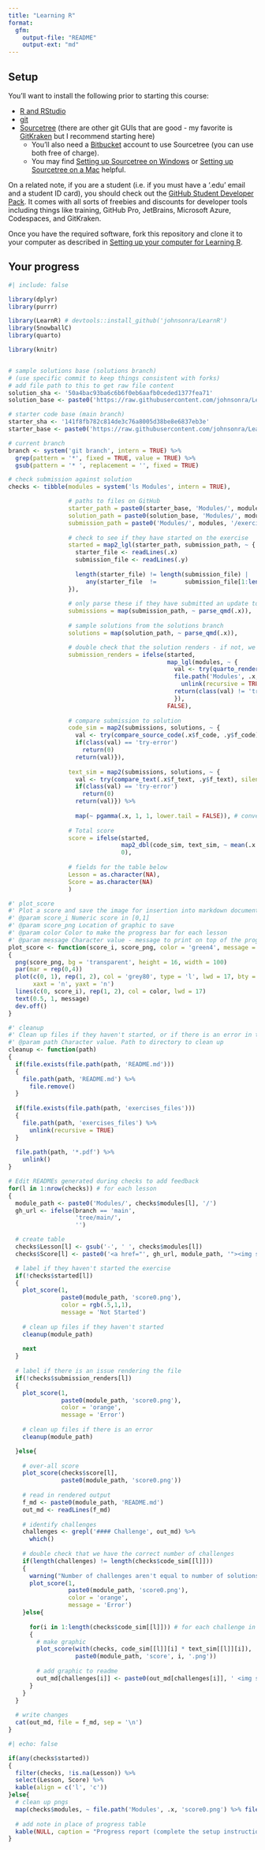 ```yaml
---
title: "Learning R"
format: 
  gfm:
    output-file: "README"
    output-ext: "md"
---
```


<!-- This file is not intended to be edited -->
<!-- Progress updates will be rendered automatically when pushing to GitHub -->

## Setup

You'll want to install the following prior to starting this course:

* [R and RStudio](https://posit.co/download/rstudio-desktop/)
* [git](https://git-scm.com/book/en/v2/Getting-Started-Installing-Git)
* [Sourcetree](https://www.sourcetreeapp.com/) (there are other git GUIs that are good - my favorite is [GitKraken](https://www.gitkraken.com/) but I recommend starting here)
  * You'll also need a [Bitbucket](https://bitbucket.org/) account to use Sourcetree (you can use both free of charge).
  * You may find [Setting up Sourcetree on Windows]() or [Setting up Sourcetree on a Mac]() helpful.

On a related note, if you are a student (i.e. if you must have a '.edu' email and a student ID card), you should check out the [GitHub Student Developer Pack](https://education.github.com/pack). It comes with all sorts of freebies and discounts for developer tools including things like training, GitHub Pro, JetBrains, Microsoft Azure, Codespaces, and GitKraken.

Once you have the required software, fork this repository and clone it to your computer as described in [Setting up your computer for Learning R]().


## Your progress

```r
#| include: false

library(dplyr)
library(purrr)

library(LearnR) # devtools::install_github('johnsonra/LearnR')
library(SnowballC)
library(quarto)

library(knitr)


# sample solutions base (solutions branch)
# (use specific commit to keep things consistent with forks)
# add file path to this to get raw file content
solution_sha <- '50a4bac93ba6c6b6f0eb6aafb0ceded1377fea71'
solution_base <- paste0('https://raw.githubusercontent.com/johnsonra/Learning-R/', solution_sha, '/')

# starter code base (main branch)
starter_sha <- '141f8fb782c814de3c76a8005d38be8e6837eb3e'
starter_base <- paste0('https://raw.githubusercontent.com/johnsonra/Learning-R/', starter_sha, '/')

# current branch
branch <- system('git branch', intern = TRUE) %>%
  grep(pattern = '*', fixed = TRUE, value = TRUE) %>%
  gsub(pattern = '* ', replacement = '', fixed = TRUE)

# check submission against solution
checks <- tibble(modules = system('ls Modules', intern = TRUE),

                 # paths to files on GitHub
                 starter_path = paste0(starter_base, 'Modules/', modules, '/exercises.qmd'),
                 solution_path = paste0(solution_base, 'Modules/', modules, '/exercises.qmd'),
                 submission_path = paste0('Modules/', modules, '/exercises.qmd'),
                 
                 # check to see if they have started on the exercise
                 started = map2_lgl(starter_path, submission_path, ~ {
                   starter_file <- readLines(.x)
                   submission_file <- readLines(.y)
                   
                   length(starter_file) != length(submission_file) |
                      any(starter_file  !=        submission_file[1:length(starter_file)])
                 }),
                   
                 # only parse these if they have submitted an update to this file
                 submissions = map(submission_path, ~ parse_qmd(.x)),
                 
                 # sample solutions from the solutions branch
                 solutions = map(solution_path, ~ parse_qmd(.x)),

                 # double check that the solution renders - if not, we'll count it as incomplete
                 submission_renders = ifelse(started,
                                             map_lgl(modules, ~ {
                                               val <- try(quarto_render(paste0('Modules/', .x, '/exercises.qmd'), cache_refresh = TRUE), silent = TRUE)
                                               file.path('Modules', .x, 'exercises_cache') %>%
                                                 unlink(recursive = TRUE)
                                               return(class(val) != 'try-error')
                                               }),
                                             FALSE),
                 
                 # compare submission to solution
                 code_sim = map2(submissions, solutions, ~ {
                   val <- try(compare_source_code(.x$f_code, .y$f_code), silent = TRUE)
                   if(class(val) == 'try-error')
                     return(0)
                   return(val)}),
                 
                 text_sim = map2(submissions, solutions, ~ {
                   val <- try(compare_text(.x$f_text, .y$f_text), silent = TRUE)
                   if(class(val) == 'try-error')
                     return(0)
                   return(val)}) %>%
                   
                   map(~ pgamma(.x, 1, 1, lower.tail = FALSE)), # convert distances to scores (figure out this distribution later - will probably be problem dependent)
                 
                 # Total score
                 score = ifelse(started,
                                map2_dbl(code_sim, text_sim, ~ mean(.x * .y) %>% as.double),
                                0),
                 
                 # fields for the table below
                 Lesson = as.character(NA),
                 Score = as.character(NA)
                 )

#' plot_score
#' Plot a score and save the image for insertion into markdown document
#' @param score_i Numeric score in [0,1]
#' @param score_png Location of graphic to save
#' @param color Color to make the progress bar for each lesson
#' @param message Character value - message to print on top of the progress bar
plot_score <- function(score_i, score_png, color = 'green4', message = paste0(round(score_i*100), '%'))
{
  png(score_png, bg = 'transparent', height = 16, width = 100)
  par(mar = rep(0,4))                                                       # get rid of margins
  plot(c(0, 1), rep(1, 2), col = 'grey80', type = 'l', lwd = 17, bty = 'n', # background for score line
       xaxt = 'n', yaxt = 'n')
  lines(c(0, score_i), rep(1, 2), col = color, lwd = 17)                    # line from 0 to score
  text(0.5, 1, message)                                                     # percentage
  dev.off()
}

#' cleanup
#' Clean up files if they haven't started, or if there is an error in their exercise code
#' @param path Character value. Path to directory to clean up
cleanup <- function(path)
{
  if(file.exists(file.path(path, 'README.md')))
  {
    file.path(path, 'README.md') %>%
      file.remove()
  }
  
  if(file.exists(file.path(path, 'exercises_files')))
  {
    file.path(path, 'exercises_files') %>%
      unlink(recursive = TRUE)
  }
  
  file.path(path, '*.pdf') %>%
    unlink()
}

# Edit READMEs generated during checks to add feedback
for(l in 1:nrow(checks)) # for each lesson
{
  module_path <- paste0('Modules/', checks$modules[l], '/')
  gh_url <- ifelse(branch == 'main',
                   'tree/main/',
                   '')

  # create table
  checks$Lesson[l] <- gsub('-', ' ', checks$modules[l])
  checks$Score[l] <- paste0('<a href="', gh_url, module_path, '"><img src="', gh_url, module_path, 'score0.png"></a>')

  # label if they haven't started the exercise
  if(!checks$started[l])
  {
    plot_score(1,
               paste0(module_path, 'score0.png'),
               color = rgb(.5,1,1),
               message = 'Not Started')
    
    # clean up files if they haven't started
    cleanup(module_path)
    
    next
  }
  
  # label if there is an issue rendering the file
  if(!checks$submission_renders[l])
  {
    plot_score(1,
               paste0(module_path, 'score0.png'),
               color = 'orange',
               message = 'Error')
    
    # clean up files if there is an error
    cleanup(module_path)

  }else{
  
    # over-all score
    plot_score(checks$score[l],
               paste0(module_path, 'score0.png'))
  
    # read in rendered output
    f_md <- paste0(module_path, 'README.md')
    out_md <- readLines(f_md)
  
    # identify challenges
    challenges <- grepl('#### Challenge', out_md) %>%
      which()
  
    # double check that we have the correct number of challenges
    if(length(challenges) != length(checks$code_sim[[l]]))
    {
      warning("Number of challenges aren't equal to number of solutions")
      plot_score(1,
                 paste0(module_path, 'score0.png'),
                 color = 'orange',
                 message = 'Error')
    }else{
  
      for(i in 1:length(checks$code_sim[[l]])) # for each challenge in lesson `l`
      {
        # make graphic
        plot_score(with(checks, code_sim[[l]][i] * text_sim[[l]][i]),
                   paste0(module_path, 'score', i, '.png'))
    
        # add graphic to readme
        out_md[challenges[i]] <- paste0(out_md[challenges[i]], ' <img src="score', i, '.png">')
      }
    }
  }  
  
  # write changes
  cat(out_md, file = f_md, sep = '\n')
}
```

```r
#| echo: false

if(any(checks$started))
{
  filter(checks, !is.na(Lesson)) %>%
  select(Lesson, Score) %>%
  kable(align = c('l', 'c'))
}else{
  # clean up pngs
  map(checks$modules, ~ file.path('Modules', .x, 'score0.png') %>% file.remove())
  
  # add note in place of progress table
  kable(NULL, caption = "Progress report (complete the setup instructions above and push your first completed assignment to GitHub to generate this report)")
}
```